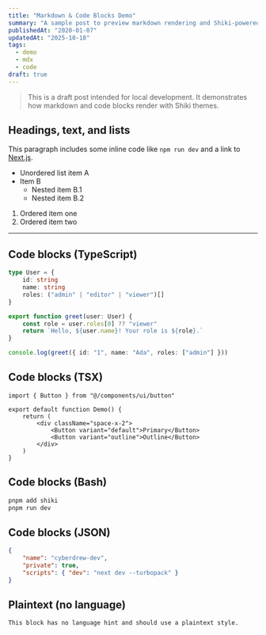 ```yaml
---
title: "Markdown & Code Blocks Demo"
summary: "A sample post to preview markdown rendering and Shiki-powered code highlighting in light and dark themes."
publishedAt: "2020-01-07"
updatedAt: "2025-10-18"
tags:
  - demo
  - mdx
  - code
draft: true
---
```


> This is a draft post intended for local development. It demonstrates how markdown and code blocks render with Shiki themes.

## Headings, text, and lists

This paragraph includes some inline code like `npm run dev` and a link to [Next.js](https://nextjs.org/).

- Unordered list item A
- Item B
	- Nested item B.1
	- Nested item B.2

1. Ordered item one
2. Ordered item two

---

## Code blocks (TypeScript)

```ts
type User = {
	id: string
	name: string
	roles: ("admin" | "editor" | "viewer")[]
}

export function greet(user: User) {
	const role = user.roles[0] ?? "viewer"
	return `Hello, ${user.name}! Your role is ${role}.`
}

console.log(greet({ id: "1", name: "Ada", roles: ["admin"] }))
```

## Code blocks (TSX)

```tsx
import { Button } from "@/components/ui/button"

export default function Demo() {
	return (
		<div className="space-x-2">
			<Button variant="default">Primary</Button>
			<Button variant="outline">Outline</Button>
		</div>
	)
}
```

## Code blocks (Bash)

```bash
pnpm add shiki
pnpm run dev
```

## Code blocks (JSON)

```json
{
	"name": "cyberdrew-dev",
	"private": true,
	"scripts": { "dev": "next dev --turbopack" }
}
```

## Plaintext (no language)

```
This block has no language hint and should use a plaintext style.
```

